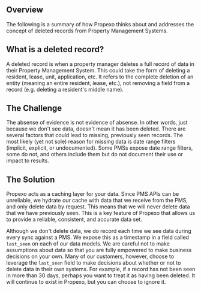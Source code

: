 ## Overview

The following is a summary of how Propexo thinks about and addresses the concept of deleted records from Property Management Systems.

## What is a deleted record?
A deleted record is when a property manager deletes a full record of data in their Property Management System. This could take the form of deleting a resident, lease, unit, application, etc. It refers to the complete deletion of an entity (meaning an entire resident, lease, etc.), not removing a field from a record (e.g. deleting a resident's middle name).

## The Challenge
The absense of evidence is not evidence of absense. In other words, just because we don't see data, doesn't mean it has been deleted. There are several factors that could lead to missing, previously seen records. The most likely (yet not sole) reason for missing data is date range filters (implicit, explicit, or undocumented). Some PMSs expose date range filters, some do not, and others include them but do not document their use or impact to results.

## The Solution
Propexo acts as a caching layer for your data. Since PMS APIs can be unreliable, we hydrate our cache with data that we receive from the PMS, and only delete data by request. This means that we will never delete data that we have previously seen. This is a key feature of Propexo that allows us to provide a reliable, consistent, and accurate data set.

Although we don't delete data, we do record each time we see data during every sync against a PMS. We expose this as a timestamp in a field called `last_seen` on each of our data models. We are careful not to make assumptions about data so that you are fully empowered to make business decisions on your own. Many of our customers, however, choose to leverage the `last_seen` field to make decisions about whether or not to delete data in their own systems. For example, if a record has not been seen in more than 30 days, perhaps you want to treat it as having been deleted. It will continue to exist in Propexo, but you can choose to ignore it.